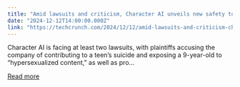 ```yaml
---
title: "Amid lawsuits and criticism, Character AI unveils new safety tools for teens"
date: "2024-12-12T14:00:00.000Z"
link: "https://techcrunch.com/2024/12/12/amid-lawsuits-and-criticism-character-ai-announces-new-teen-safety-tools/"
---
```


Character AI is facing at least two lawsuits, with&#160;plaintiffs accusing the company of contributing to a teen&#8217;s suicide and exposing a 9-year-old to “hypersexualized content,” as well as pro...

[Read more](https://techcrunch.com/2024/12/12/amid-lawsuits-and-criticism-character-ai-announces-new-teen-safety-tools/)
